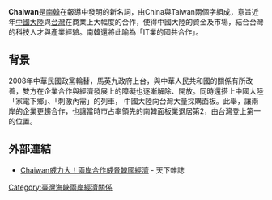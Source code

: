 {{otheruses|subject=南韓報導發明的新名詞| other=為於香港發音為Chai Wan的地區|柴灣}}
'''Chaiwan'''是[[南韓|南韓]]在報導中發明的新名詞，由China與Taiwan兩個字組成，意旨近年[[中國大陸|中國大陸]]與[[台灣|台灣]]在商業上大幅度的合作，使得中國大陸的資金及市場，結合台灣的科技人才與產業經驗。南韓還將此喻為「IT業的國共合作」。

==背景==
2008年中華民國政黨輪替，馬英九政府上台，與中華人民共和國的關係有所改善，雙方在企業合作與經濟發展上的障礙也逐漸解除、開放。同時還搭上中國大陸「家電下鄉」、「刺激內需」的列車， 中國大陸向台灣大量採購面板。此舉，讓兩岸的企業更趨合作，也讓當時市占率領先的南韓面板業退居第2，由台灣登上第一的位置。

==外部連結==
* [https://archive.is/20130419000254/http://www.cw.com.tw/article/article.action?id=37940 Chaiwan威力大！兩岸合作威脅韓國經濟] - 天下雜誌

[[Category:臺灣海峽兩岸經濟關係|Category:臺灣海峽兩岸經濟關係]]